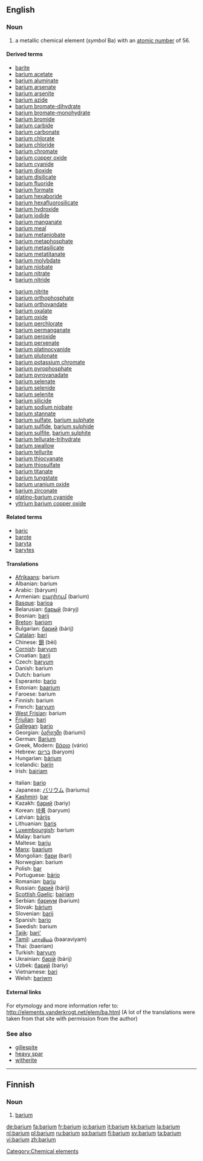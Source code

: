 {{see|Barium}}
==English==
{{elements|Ba|caesium|Cs|lanthanum|La}}

===Noun===
{{en-noun|-}}
{{wikipedia}}

# a metallic chemical element (''symbol'' Ba) with an [[atomic number]] of 56.

====Derived terms====
{{top2}}
* [[barite]]
* [[barium acetate]]
* [[barium aluminate]]
* [[barium arsenate]]
* [[barium arsenite]]
* [[barium azide]]
* [[barium bromate-dihydrate]]
* [[barium bromate-monohydrate]]
* [[barium bromide]]
* [[barium carbide]]
* [[barium carbonate]]
* [[barium chlorate]]
* [[barium chloride]]
* [[barium chromate]]
* [[barium copper oxide]]
* [[barium cyanide]]
* [[barium dioxide]]
* [[barium disilicate]]
* [[barium fluoride]]
* [[barium formate]]
* [[barium hexaboride]]
* [[barium hexafluorosilicate]]
* [[barium hydroxide]]
* [[barium iodide]]
* [[barium manganate]]
* [[barium meal]]
* [[barium metaniobate]]
* [[barium metaphosphate]]
* [[barium metasilicate]]
* [[barium metatitanate]]
* [[barium molybdate]]
* [[barium niobate]]
* [[barium nitrate]]
* [[barium nitride]]
{{mid2}}
* [[barium nitrite]]
* [[barium orthophosphate]]
* [[barium orthovandate]]
* [[barium oxalate]]
* [[barium oxide]]
* [[barium perchlorate]]
* [[barium permanganate]]
* [[barium peroxide]]
* [[barium perxenate]]
* [[barium platinocyanide]]
* [[barium plutonate]]
* [[barium potassium chromate]]
* [[barium pyrophosphate]]
* [[barium pyrovanadate]]
* [[barium selenate]]
* [[barium selenide]]
* [[barium selenite]]
* [[barium silicide]]
* [[barium sodium niobate]]
* [[barium stannate]]
* [[barium sulfate]], [[barium sulphate]]
* [[barium sulfide]], [[barium sulphide]]
* [[barium sulfite]], [[barium sulphite]]
* [[barium tellurate-trihydrate]]
* [[barium swallow]]
* [[barium tellurite]]
* [[barium thiocyanate]]
* [[barium thiosulfate]]
* [[barium titanate]]
* [[barium tungstate]]
* [[barium uranium oxide]]
* [[barium zirconate]]
* [[platino-barium cyanide]]
* [[yttrium barium copper oxide]]
{{bottom}}

====Related terms====
* [[baric]]
* [[barote]]
* [[baryta]]
* [[barytes]]

====Translations====
{{top}}
* [[Afrikaans]]: barium
* Albanian: barium
* Arabic: {{Arab|[[باريوم]]}} (báryum) {{m}}
* Armenian: [[բարիում]] (barium)
* [[Basque]]: [[barioa]]
* Belarusian: [[барый]] (báryj) {{m}}
* Bosnian: [[barij]]
* [[Breton]]: [[bariom]]
* Bulgarian: [[барий]] (bárij) {{m}}
* [[Catalan]]: [[bari]]
* Chinese: [[鋇]] (bèi)
* [[Cornish]]: [[baryum]]
* Croatian: [[barij]]
* Czech: [[baryum]] {{n}}
* Danish: barium
* Dutch: barium {{n}}
* Esperanto: [[bario]]
* Estonian: [[baarium]]
* Faroese: barium
* Finnish: barium
* French: [[baryum]] {{m}}
* [[West Frisian]]: barium
* [[Friulian]]: [[bari]]
* [[Gallegan]]: [[bario]]
* Georgian: [[ბარიუმი]] (bariumi)
* German: [[Barium]] {{n}}
* Greek, Modern: [[βάριο]] (vário) {{n}}
* Hebrew: [[בריום]] (baryom)
* Hungarian: [[bárium]]
* Icelandic: [[barín]]
* Irish: [[bairiam]]
{{mid}}
* Italian: [[bario]] {{m}}
* Japanese: [[バリウム]] (bariumu)
* [[Kashmiri]]: [[bar]]
* Kazakh: [[барий]] (bariy)
* Korean: [[바륨]] (baryum)
* Latvian: [[bārijs]]
* Lithuanian: [[baris]]
* [[Luxembourgish]]: barium
* Malay: barium
* Maltese: [[barju]]
* [[Manx]]: [[baarium]]
* Mongolian: [[бари]] (bari)
* Norwegian: barium
* Polish: [[bar]] {{m}}
* Portuguese: [[bário]]
* Romanian: [[bariu]] {{n}}
* Russian: [[барий]] (bárij) {{m}}
* [[Scottish Gaelic]]: [[bairiam]]
* Serbian: [[бариум]] (barium) {{m}}
* Slovak: [[bárium]]
* Slovenian: [[barij]]
* Spanish: [[bario]] {{m}}
* Swedish: barium
* [[Tajik]]: [[bari']]
* [[Tamil]]: [[பாரவியம்]] (baaraviyam)
* Thai: {{Thai|[[แบเรียม]]}} (baeriam)
* Turkish: [[baryum]]
* Ukrainian: [[барiй]] (bárij) {{m}}
* Uzbek: [[барий]] (bariy)
* Vietnamese: [[bari]]
* Welsh: [[bariwm]]
{{bottom}}

====External links====
For etymology and more information refer to:
http://elements.vanderkrogt.net/elem/ba.html
(A lot of the translations were taken from that site with permission from the author)

===See also===
* [[gillespite]]
* [[heavy spar]]
* [[witherite]]

[[Category:Chemical elements]]

----

==Finnish==
{{wikipedia|lang=fi}}

===Noun===
{{fi-noun}}

# {{chemical element|lang=fi}} [[#English|barium]]

[[de:barium]]
[[fa:barium]]
[[fr:barium]]
[[io:barium]]
[[it:barium]]
[[kk:barium]]
[[la:barium]]
[[nl:barium]]
[[pl:barium]]
[[ru:barium]]
[[sq:barium]]
[[fi:barium]]
[[sv:barium]]
[[ta:barium]]
[[vi:barium]]
[[zh:barium]]